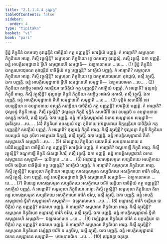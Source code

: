 ```yaml
---
title: "2.1.1.4.4 តុវដ្ដវគ្គ"
tableOfContents: false
sidebar:
  order: 4
type: "tipitaka"
basket: "vi"
book: "pari"
---
```



<DynamicBreadcrumb />

<Division number="221" book="pari">

<Paragraph number="751" book="pari">
ទ្វិន្នំ ភិក្ខុនីនំ ឯកមញ្ចេ តុវដ្ដេន្តីនំ បាចិត្តិយំ កត្ថ បញ្ញត្តន្តិ? សាវត្ថិយំ បញ្ញត្តំ. កំ អារព្ភាតិ? សម្ពហុលា ភិក្ខុនិយោ អារព្ភ. កិស្មឹ វត្ថុស្មិន្តិ? សម្ពហុលា ភិក្ខុនិយោ ទ្វេ ឯកមញ្ចេ តុវដ្ដេសុំ, តស្មឹ វត្ថុស្មឹ. ឯកា បញ្ញត្តិ. ឆន្នំ អាបត្តិសមុដ្ឋានានំ ទ្វីហិ សមុដ្ឋានេហិ សមុដ្ឋាតិ—  ឯឡកលោមកេ …បេ… . (1)
</Paragraph>

<Paragraph number="752" book="pari">
ទ្វិន្នំ ភិក្ខុនីនំ ឯកត្ថរណបាវុរណេ តុវដ្ដេន្តីនំ បាចិត្តិយំ កត្ថ បញ្ញត្តន្តិ? សាវត្ថិយំ បញ្ញត្តំ. កំ អារព្ភាតិ? សម្ពហុលា ភិក្ខុនិយោ អារព្ភ. កិស្មឹ វត្ថុស្មិន្តិ? សម្ពហុលា ភិក្ខុនិយោ ទ្វេ ឯកត្ថរណបាវុរណា តុវដ្ដេសុំ, តស្មឹ វត្ថុស្មឹ. ឯកា បញ្ញត្តិ. ឆន្នំ អាបត្តិសមុដ្ឋានានំ ទ្វីហិ សមុដ្ឋានេហិ សមុដ្ឋាតិ—  ឯឡកលោមកេ …បេ… . (2)
</Paragraph>

<Paragraph number="753" book="pari">
ភិក្ខុនិយា សញ្ចិច្ច អផាសុំ ករោន្តិយា បាចិត្តិយំ កត្ថ បញ្ញត្តន្តិ? សាវត្ថិយំ បញ្ញត្តំ. កំ អារព្ភាតិ? ថុល្លនន្ទំ ភិក្ខុនឹ អារព្ភ. កិស្មឹ វត្ថុស្មិន្តិ? ថុល្លនន្ទា ភិក្ខុនី ភិក្ខុនិយា សញ្ចិច្ច អផាសុំ អកាសិ, តស្មឹ វត្ថុស្មឹ. ឯកា បញ្ញត្តិ. ឆន្នំ អាបត្តិសមុដ្ឋានានំ តីហិ សមុដ្ឋានេហិ សមុដ្ឋាតិ …បេ… . (3)
</Paragraph>

<Paragraph number="754" book="pari">
ទុក្ខិតំ សហជីវិនឹ នេវ ឧបដ្ឋេន្តិយា ន ឧបដ្ឋាបនាយ ឧស្សុក្កំ ករោន្តិយា បាចិត្តិយំ កត្ថ បញ្ញត្តន្តិ? សាវត្ថិយំ បញ្ញត្តំ. កំ អារព្ភាតិ? ថុល្លនន្ទំ ភិក្ខុនឹ អារព្ភ. កិស្មឹ វត្ថុស្មិន្តិ? ថុល្លនន្ទា ភិក្ខុនី ទុក្ខិតំ សហជីវិនឹ នេវ ឧបដ្ឋេសិ ន ឧបដ្ឋាបនាយ ឧស្សុក្កំ អកាសិ, តស្មឹ វត្ថុស្មឹ. ឯកា បញ្ញត្តិ. ឆន្នំ អាបត្តិសមុដ្ឋានានំ ឯកេន សមុដ្ឋានេន សមុដ្ឋាតិ—  ធុរនិក្ខេបេ …បេ… . (4)
</Paragraph>

<Paragraph number="755" book="pari">
ភិក្ខុនិយា ឧបស្សយំ ទត្វា កុបិតាយ អនត្តមនាយ និក្កឌ្ឍន្តិយា បាចិត្តិយំ កត្ថ បញ្ញត្តន្តិ? សាវត្ថិយំ បញ្ញត្តំ. កំ អារព្ភាតិ? ថុល្លនន្ទំ ភិក្ខុនឹ អារព្ភ. កិស្មឹ វត្ថុស្មិន្តិ? ថុល្លនន្ទា ភិក្ខុនី ភិក្ខុនិយា ឧបស្សយំ ទត្វា កុបិតា អនត្តមនា និក្កឌ្ឍិ, តស្មឹ វត្ថុស្មឹ. ឯកា បញ្ញត្តិ. ឆន្នំ អាបត្តិសមុដ្ឋានានំ តីហិ សមុដ្ឋានេហិ សមុដ្ឋាតិ …បេ… . (5)
</Paragraph>

<Paragraph number="756" book="pari">
សំសដ្ឋាយ ភិក្ខុនិយា យាវតតិយំ សមនុភាសនាយ ន បដិនិស្សជ្ជន្តិយា បាចិត្តិយំ កត្ថ បញ្ញត្តន្តិ? សាវត្ថិយំ បញ្ញត្តំ. កំ អារព្ភាតិ? ចណ្ឌកាឡឹ ភិក្ខុនឹ អារព្ភ. កិស្មឹ វត្ថុស្មិន្តិ? ចណ្ឌកាឡី ភិក្ខុនី សំសដ្ឋា វិហរិ, តស្មឹ វត្ថុស្មឹ. ឯកា បញ្ញត្តិ. ឆន្នំ អាបត្តិសមុដ្ឋានានំ ឯកេន សមុដ្ឋានេន សមុដ្ឋាតិ—  ធុរនិក្ខេបេ …បេ… . (6)
</Paragraph>

<Paragraph number="757" book="pari">
អន្តោរដ្ឋេ សាសង្កសម្មតេ សប្បដិភយេ អសត្ថិកាយ ចារិកំ ចរន្តិយា បាចិត្តិយំ កត្ថ បញ្ញត្តន្តិ? សាវត្ថិយំ បញ្ញត្តំ. កំ អារព្ភាតិ? សម្ពហុលា ភិក្ខុនិយោ អារព្ភ. កិស្មឹ វត្ថុស្មិន្តិ? សម្ពហុលា ភិក្ខុនិយោ អន្តោរដ្ឋេ សាសង្កសម្មតេ សប្បដិភយេ អសត្ថិកាយោ ចារិកំ ចរឹសុ, តស្មឹ វត្ថុស្មឹ. ឯកា បញ្ញត្តិ. ឆន្នំ អាបត្តិសមុដ្ឋានានំ ទ្វីហិ សមុដ្ឋានេហិ សមុដ្ឋាតិ—  ឯឡកលោមកេ …បេ… . (7)
</Paragraph>

<Paragraph number="758" book="pari">
តិរោរដ្ឋេ សាសង្កសម្មតេ សប្បដិភយេ អសត្ថិកាយ ចារិកំ ចរន្តិយា បាចិត្តិយំ កត្ថ បញ្ញត្តន្តិ? សាវត្ថិយំ បញ្ញត្តំ. កំ អារព្ភាតិ? សម្ពហុលា ភិក្ខុនិយោ អារព្ភ. កិស្មឹ វត្ថុស្មិន្តិ? សម្ពហុលា ភិក្ខុនិយោ តិរោរដ្ឋេ សាសង្កសម្មតេ សប្បដិភយេ អសត្ថិកាយោ ចារិកំ ចរឹសុ, តស្មឹ វត្ថុស្មឹ. ឯកា បញ្ញត្តិ. ឆន្នំ អាបត្តិសមុដ្ឋានានំ ទ្វីហិ សមុដ្ឋានេហិ សមុដ្ឋាតិ—  ឯឡកលោមកេ …បេ… . (8)
</Paragraph>

<Paragraph number="759" book="pari">
អន្តោវស្សំ ចារិកំ ចរន្តិយា បាចិត្តិយំ កត្ថ បញ្ញត្តន្តិ? រាជគហេ បញ្ញត្តំ. កំ អារព្ភាតិ? សម្ពហុលា ភិក្ខុនិយោ អារព្ភ. កិស្មឹ វត្ថុស្មិន្តិ? សម្ពហុលា ភិក្ខុនិយោ អន្តោវស្សំ ចារិកំ ចរឹសុ, តស្មឹ វត្ថុស្មឹ. ឯកា បញ្ញត្តិ. ឆន្នំ អាបត្តិសមុដ្ឋានានំ ទ្វីហិ សមុដ្ឋានេហិ សមុដ្ឋាតិ—  ឯឡកលោមកេ …បេ… . (9)
</Paragraph>

<Paragraph number="760" book="pari">
វស្សំវុដ្ឋាយ ភិក្ខុនិយា ចារិកំ ន បក្កមន្តិយា បាចិត្តិយំ កត្ថ បញ្ញត្តន្តិ? រាជគហេ បញ្ញត្តំ. កំ អារព្ភាតិ? សម្ពហុលា ភិក្ខុនិយោ អារព្ភ. កិស្មឹ វត្ថុស្មិន្តិ? សម្ពហុលា ភិក្ខុនិយោ វស្សំវុដ្ឋា ចារិកំ ន បក្កមឹសុ, តស្មឹ វត្ថុស្មឹ. ឯកា បញ្ញត្តិ. ឆន្នំ អាបត្តិសមុដ្ឋានានំ ឯកេន សមុដ្ឋានេន សមុដ្ឋាតិ—  បឋមបារាជិកេ …បេ… . (10)

</Paragraph>
</Division>

<Paragraph number="761" type="center" book="pari">
តុវដ្ដវគ្គោ ចតុត្ថោ.
</Paragraph>